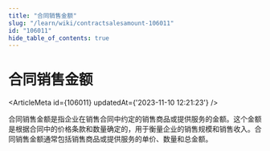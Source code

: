 ```yaml
---
title: "合同销售金额"
slug: "/learn/wiki/contractsalesamount-106011"
id: "106011"
hide_table_of_contents: true
---
```



# 合同销售金额

<ArticleMeta id={106011} updatedAt={'2023-11-10 12:21:23'} />
<div className='border-solid border-b border-t-0 my-4 border-[var(--ifm-color-gray-300)]' />

合同销售金额是指企业在销售合同中约定的销售商品或提供服务的金额。这个金额是根据合同中的价格条款和数量确定的，用于衡量企业的销售规模和销售收入。合同销售金额通常包括销售商品或提供服务的单价、数量和总金额。
